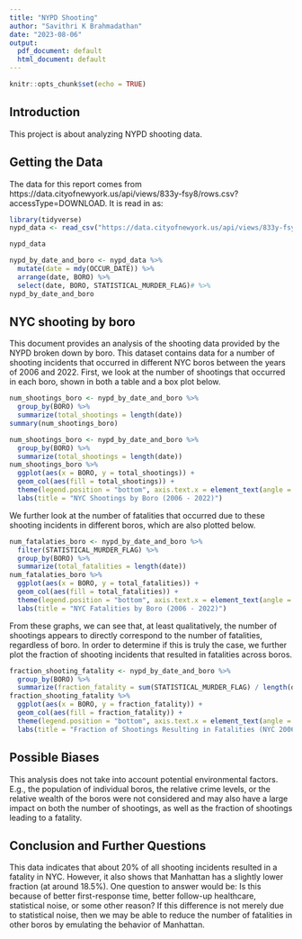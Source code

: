 ```yaml
---
title: "NYPD Shooting"
author: "Savithri K Brahmadathan"
date: "2023-08-06"
output:
  pdf_document: default
  html_document: default
---
```


```r
knitr::opts_chunk$set(echo = TRUE)
```

## Introduction

This project is about analyzing NYPD shooting data.

## Getting the Data

The data for this report comes from https://data.cityofnewyork.us/api/views/833y-fsy8/rows.csv?accessType=DOWNLOAD. It is read in as:

```r
library(tidyverse)
nypd_data <- read_csv("https://data.cityofnewyork.us/api/views/833y-fsy8/rows.csv?accessType=DOWNLOAD")
```

```r
nypd_data
```

```r
nypd_by_date_and_boro <- nypd_data %>%
  mutate(date = mdy(OCCUR_DATE)) %>%
  arrange(date, BORO) %>%
  select(date, BORO, STATISTICAL_MURDER_FLAG)# %>%
nypd_by_date_and_boro
```

## NYC shooting by boro


This document provides an analysis of the shooting data provided by the NYPD broken down by boro. This dataset contains data for a number of shooting incidents that occurred in different NYC boros between the years of 2006 and 2022. First, we look at the number of shootings that occurred in each boro, shown in both a table and a box plot below.

```r
num_shootings_boro <- nypd_by_date_and_boro %>%
  group_by(BORO) %>%
  summarize(total_shootings = length(date))
summary(num_shootings_boro)
```

```r
num_shootings_boro <- nypd_by_date_and_boro %>%
  group_by(BORO) %>%
  summarize(total_shootings = length(date))
num_shootings_boro %>%
  ggplot(aes(x = BORO, y = total_shootings)) +
  geom_col(aes(fill = total_shootings)) +
  theme(legend.position = "bottom", axis.text.x = element_text(angle = 90)) +
  labs(title = "NYC Shootings by Boro (2006 - 2022)")
```

We further look at the number of fatalities that occurred due to these shooting incidents in different boros, which are also plotted below.

```r
num_fatalaties_boro <- nypd_by_date_and_boro %>%
  filter(STATISTICAL_MURDER_FLAG) %>%
  group_by(BORO) %>%
  summarize(total_fatalities = length(date))
num_fatalaties_boro %>%
  ggplot(aes(x = BORO, y = total_fatalities)) +
  geom_col(aes(fill = total_fatalities)) +
  theme(legend.position = "bottom", axis.text.x = element_text(angle = 90)) +
  labs(title = "NYC Fatalities by Boro (2006 - 2022)")
```

From these graphs, we can see that, at least qualitatively, the number of shootings appears to directly correspond to the number of fatalities, regardless of boro. In order to determine if this is truly the case, we further plot the fraction of shooting incidents that resulted in fatalities across boros.

```r
fraction_shooting_fatality <- nypd_by_date_and_boro %>%
  group_by(BORO) %>%
  summarize(fraction_fatality = sum(STATISTICAL_MURDER_FLAG) / length(date))
fraction_shooting_fatality %>%
  ggplot(aes(x = BORO, y = fraction_fatality)) +
  geom_col(aes(fill = fraction_fatality)) +
  theme(legend.position = "bottom", axis.text.x = element_text(angle = 90)) +
  labs(title = "Fraction of Shootings Resulting in Fatalities (NYC 2006 - 2022)")
```

## Possible Biases

This analysis does not take into account potential environmental factors. E.g., the population of individual boros, the relative crime levels, or the relative wealth of the boros were not considered and may also have a large impact on both the number of shootings, as well as the fraction of shootings leading to a fatality.

## Conclusion and Further Questions

This data indicates that about 20% of all shooting incidents resulted in a fatality in NYC. However, it also shows that Manhattan has a slightly lower fraction (at around 18.5%). One question to answer would be: Is this because of better first-response time, better follow-up healthcare, statistical noise, or some other reason? If this difference is not merely due to statistical noise, then we may be able to reduce the number of fatalities in other boros by emulating the behavior of Manhattan.